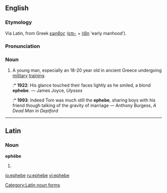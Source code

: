 ==English==

===Etymology===
Via Latin, from Greek [[εφηβος]] ([[επι-]] + [[ήβη]] ‘early manhood’).

===Pronunciation===
{{IPA|/ɛ'fi:b/}}

===Noun===
{{en-noun|pl2=ephebi}}

# A young man, especially an 18-20 year old in ancient Greece undergoing [[military]] [[training]].
#:* '''1922''': His glance touched their faces lightly as he smiled, a blond '''ephebe'''. — James Joyce, ''Ulysses''
#:* '''1993''': Indeed Tom was much still the '''ephebe''', sharing boys with his friend though talking of the gravity of marriage — Anthony Burgess, ''A Dead Man in Deptford''

----

==Latin==

===Noun===
'''ephēbe''' {{m}}

# {{inflection of|ephebus#Latin|ephēbus|voc|s}}

[[Category:Latin noun forms]]

[[io:ephebe]]
[[ru:ephebe]]
[[vi:ephebe]]